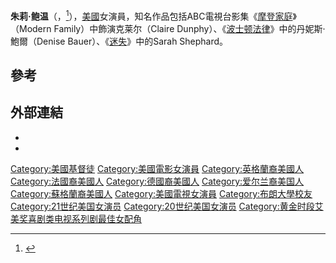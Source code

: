 {{expand|time=2015-09-03T08:06:23+00:00}}
{{艺人
| 姓名     = 朱莉·鲍温
| 類型     = 女演員
| 圖片     = Julie Bowen PaleyFest 2015 (17045838362).jpg
| 圖片尺寸 = 
| caption  = 2015年
| 綽號     = 
| 國籍     = {{USA}}
| birthname = Julie Bowen Luetkemeyer
| 出生日期 = {{birth date and age|1970|3|3}}
| 出生地點 = {{USA}}[[巴爾的摩|巴爾的摩]]
| 職業     = [[演員|演員]]
| 語言     = 
| 教育程度 = [[布朗大学|布朗大学]]
| 宗教信仰 = 
| 配偶     = {{marriage|Scott Phillips|2004|2018|reason=离婚}}
| 伴侶     = 
| 兒女     = 3子
| 父母     = 
| 亲属     = 
| 出道作   = 
| 出道日期 = 
| 代表作   =  
| 活躍年代 = 1992年至今
| 網站     = 
| IMDb     = 0100866
| 現任成員 = 
| 過往成員 = 
| awards   =
}}

'''朱莉·鲍温'''（{{lang-en|Julie Bowen}}，{{bd|1970年|3月3日|catIdx=Bowen, Julie}}<ref name=biography.com>{{cite web|url=https://www.biography.com/people/julie-bowen|title=Julie Bowen: Film Actor/Film Actress, Television Actor (1970–)|website=[[Biography.com|Biography.com]]|publisher=[[A&E_Networks|A&E Networks]]|accessdate=October 25, 2018|archive-date=2018-10-26|archive-url=https://web.archive.org/web/20181026025122/https://www.biography.com/people/julie-bowen|dead-url=yes}}</ref>），[[美國|美國]]女演員，知名作品包括ABC電視台影集《[[摩登家庭|摩登家庭]]》（Modern Family）中飾演克莱尔（Claire Dunphy）、《[[波士顿法律|波士顿法律]]》中的丹妮斯·鮑爾（Denise Bauer）、《[[迷失|迷失]]》中的Sarah Shephard。

== 參考 ==
{{reflist}}

== 外部連結 ==
{{commons category|Julie Bowen}}
* {{IMDb name|0100866}}
* {{Amg name|215066}}

{{黄金时段艾美奖最佳喜剧类电视系列剧女配角}}
{{Authority control}}

{{DEFAULTSORT: Bowen, Julie}}
[[Category:美國基督徒|Category:美國基督徒]]
[[Category:美國電影女演員|Category:美國電影女演員]]
[[Category:英格蘭裔美國人|Category:英格蘭裔美國人]]
[[Category:法國裔美國人|Category:法國裔美國人]]
[[Category:德國裔美國人|Category:德國裔美國人]]
[[Category:爱尔兰裔美国人|Category:爱尔兰裔美国人]]
[[Category:蘇格蘭裔美國人|Category:蘇格蘭裔美國人]]
[[Category:美國電視女演員|Category:美國電視女演員]]
[[Category:布朗大學校友|Category:布朗大學校友]]
[[Category:21世纪美国女演员|Category:21世纪美国女演员]]
[[Category:20世纪美国女演员|Category:20世纪美国女演员]]
[[Category:黄金时段艾美奖喜剧类电视系列剧最佳女配角|Category:黄金时段艾美奖喜剧类电视系列剧最佳女配角]]